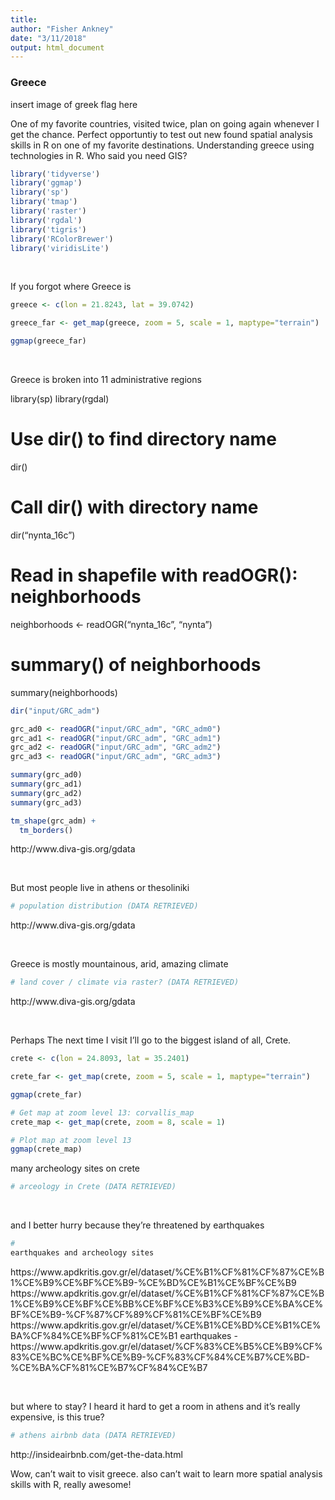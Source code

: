 ```yaml
---
title:
author: "Fisher Ankney"
date: "3/11/2018"
output: html_document
---
```


### Greece

insert image of greek flag here

One of my favorite countries, visited twice, plan on going again whenever I get the chance. Perfect opportuntiy to test out new found spatial analysis skills in R on one of my favorite destinations. Understanding greece using technologies in R. Who said you need GIS? 

```r
library('tidyverse')    
library('ggmap')
library('sp')
library('tmap')
library('raster')
library('rgdal')
library('tigris')
library('RColorBrewer')
library('viridisLite')
```

<br> 

If you forgot where Greece is
```r
greece <- c(lon = 21.8243, lat = 39.0742)

greece_far <- get_map(greece, zoom = 5, scale = 1, maptype="terrain")

ggmap(greece_far)
```

<br> 

Greece is broken into 11 administrative regions 

library(sp)
library(rgdal)

# Use dir() to find directory name
dir()

# Call dir() with directory name
dir("nynta_16c")

# Read in shapefile with readOGR(): neighborhoods
neighborhoods <- readOGR("nynta_16c", "nynta")

# summary() of neighborhoods
summary(neighborhoods)

```r
dir("input/GRC_adm")

grc_ad0 <- readOGR("input/GRC_adm", "GRC_adm0")
grc_ad1 <- readOGR("input/GRC_adm", "GRC_adm1")
grc_ad2 <- readOGR("input/GRC_adm", "GRC_adm2")
grc_ad3 <- readOGR("input/GRC_adm", "GRC_adm3")

summary(grc_ad0)
summary(grc_ad1)
summary(grc_ad2)
summary(grc_ad3)

tm_shape(grc_adm) + 
  tm_borders()
```
http://www.diva-gis.org/gdata

<br> 

But most people live in athens or thesoliniki
```r
# population distribution (DATA RETRIEVED)
```
http://www.diva-gis.org/gdata

<br> 

Greece is mostly mountainous, arid, amazing climate 
```r
# land cover / climate via raster? (DATA RETRIEVED)
```
http://www.diva-gis.org/gdata

<br> 

Perhaps The next time I visit I'll go to the biggest island of all, Crete. 
```r
crete <- c(lon = 24.8093, lat = 35.2401)

crete_far <- get_map(crete, zoom = 5, scale = 1, maptype="terrain")

ggmap(crete_far)

# Get map at zoom level 13: corvallis_map
crete_map <- get_map(crete, zoom = 8, scale = 1)

# Plot map at zoom level 13
ggmap(crete_map)

```


many archeology sites on crete
```r
# arceology in Crete (DATA RETRIEVED)
```
<br> 

and I better hurry because they're threatened by earthquakes
```r
# 
earthquakes and archeology sites 
```
https://www.apdkritis.gov.gr/el/dataset/%CE%B1%CF%81%CF%87%CE%B1%CE%B9%CE%BF%CE%B9-%CE%BD%CE%B1%CE%BF%CE%B9
https://www.apdkritis.gov.gr/el/dataset/%CE%B1%CF%81%CF%87%CE%B1%CE%B9%CE%BF%CE%BB%CE%BF%CE%B3%CE%B9%CE%BA%CE%BF%CE%B9-%CF%87%CF%89%CF%81%CE%BF%CE%B9
https://www.apdkritis.gov.gr/el/dataset/%CE%B1%CE%BD%CE%B1%CE%BA%CF%84%CE%BF%CF%81%CE%B1
earthquakes - https://www.apdkritis.gov.gr/el/dataset/%CF%83%CE%B5%CE%B9%CF%83%CE%BC%CE%BF%CE%B9-%CF%83%CF%84%CE%B7%CE%BD-%CE%BA%CF%81%CE%B7%CF%84%CE%B7

<br> 

but where to stay? I heard it hard to get a room in athens and it's really expensive, is this true? 
```r
# athens airbnb data (DATA RETRIEVED)
```
http://insideairbnb.com/get-the-data.html

Wow, can't wait to visit greece. also can't wait to learn more spatial analysis skills with R, really awesome! 


